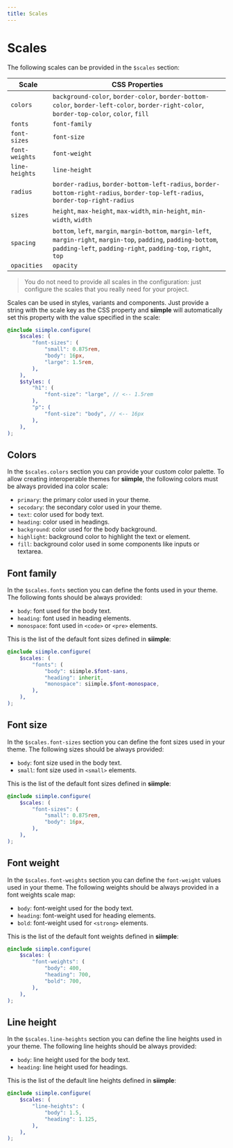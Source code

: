```yaml
---
title: Scales
---
```


# Scales

The following scales can be provided in the `$scales` section:

| Scale | CSS Properties |
|-------|----------------|
| `colors` | `background-color`, `border-color`, `border-bottom-color`, `border-left-color`, `border-right-color`, `border-top-color`, `color`, `fill` |
| `fonts` | `font-family` |
| `font-sizes` | `font-size` |
| `font-weights` | `font-weight` |
| `line-heights` | `line-height` |
| `radius` | `border-radius`, `border-bottom-left-radius`, `border-bottom-right-radius`, `border-top-left-radius`, `border-top-right-radius` |
| `sizes` | `height`, `max-height`, `max-width`, `min-height`, `min-width`, `width` |
| `spacing` | `bottom`, `left`, `margin`, `margin-bottom`, `margin-left`, `margin-right`, `margin-top`, `padding`, `padding-bottom`, `padding-left`, `padding-right`, `padding-top`, `right`, `top` |
| `opacities` | `opacity` |


> You do not need to provide all scales in the configuration: just configure the scales that you really need for your project.

Scales can be used in styles, variants and components. Just provide a string with the scale key as the CSS property and **siimple** will automatically set this property with the value specified in the scale:

```scss
@include siimple.configure(
    $scales: (
        "font-sizes": (
            "small": 0.875rem,
            "body": 16px,
            "large": 1.5rem,
        ),
    ),
    $styles: (
        "h1": (
            "font-size": "large", // <-- 1.5rem
        ),
        "p": (
            "font-size": "body", // <-- 16px
        ),
    ),
);
```


## Colors

In the `$scales.colors` section you can provide your custom color palette. To allow creating interoperable themes for **siimple**, the following colors must be always provided ina color scale:

- `primary`: the primary color used in your theme.
- `secodary`: the secondary color used in your theme.
- `text`: color used for body text.
- `heading`: color used in headings.
- `background`: color used for the body background.
- `highlight`: background color to highlight the text or element.
- `fill`: background color used in some components like inputs or textarea.


## Font family

In the `$scales.fonts` section you can define the fonts used in your theme. The following fonts should be always provided: 

- `body`: font used for the body text.
- `heading`: font used in heading elements. 
- `monospace`: font used in `<code>` or `<pre>` elements.

This is the list of the default font sizes defined in **siimple**: 

```scss
@include siimple.configure(
    $scales: (
        "fonts": (
            "body": siimple.$font-sans,
            "heading": inherit,
            "monospace": siimple.$font-monospace,
        ),
    ),
);
```


## Font size

In the `$scales.font-sizes` section you can define the font sizes used in your theme. The following sizes should be always provided: 

- `body`: font size used in the body text.
- `small`: font size used in `<small>` elements.

This is the list of the default font sizes defined in **siimple**: 

```scss
@include siimple.configure(
    $scales: (
        "font-sizes": (
            "small": 0.875rem,
            "body": 16px,
        ),
    ),
);
```

## Font weight

In the `$scales.font-weights` section you can define the `font-weight` values used in your theme. The following weights should be always provided in a font weights scale map: 

- `body`: font-weight used for the body text.
- `heading`: font-weight used for heading elements.
- `bold`: font-weight used for `<strong>` elements.

This is the list of the default font weights defined in **siimple**: 

```scss
@include siimple.configure(
    $scales: (
        "font-weights": (
            "body": 400,
            "heading": 700,
            "bold": 700,
        ),
    ),
);
```


## Line height

In the `$scales.line-heights` section you can define the line heights used in your theme. The following line heights should be always provided:

- `body`: line height used for the body text.
- `heading`: line height used for headings.

This is the list of the default line heights defined in **siimple**: 

```scss
@include siimple.configure(
    $scales: (
        "line-heights": (
            "body": 1.5,
            "heading": 1.125,
        ),
    ),
);
```
